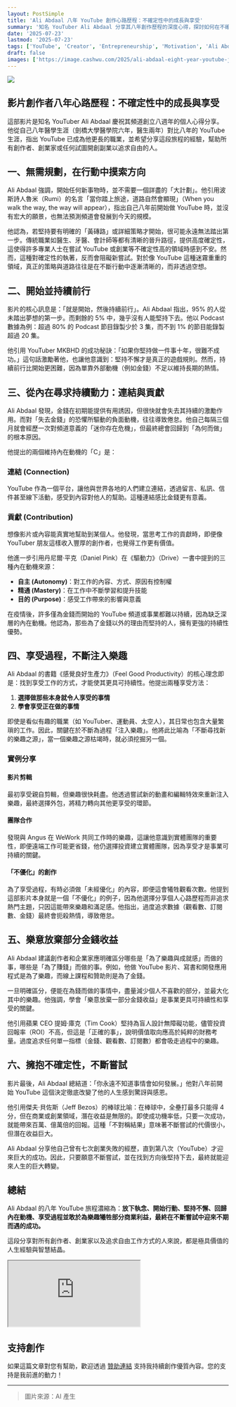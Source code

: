 ```yaml
---
layout: PostSimple
title: 'Ali Abdaal 八年 YouTube 創作心路歷程：不確定性中的成長與享受'
summary: '知名 YouTuber Ali Abdaal 分享其八年創作歷程的深度心得，探討如何在不確定性中找到方向、維持動力並享受創作過程'
date: '2025-07-23'
lastmod: '2025-07-23'
tags: ['YouTube', 'Creator', 'Entrepreneurship', 'Motivation', 'Ali Abdaal']
draft: false
images: ['https://image.cashwu.com/2025/ali-abdaal-eight-year-youtube-journey/cover.webp']
---
```


![](https://image.cashwu.com/2025/ali-abdaal-eight-year-youtube-journey/cover.webp)

## 影片創作者八年心路歷程：不確定性中的成長與享受

這部影片是知名 YouTuber Ali Abdaal 慶祝其頻道創立八週年的個人心得分享。他從自己八年醫學生涯（劍橋大學醫學院六年，醫生兩年）對比八年的 YouTube 生涯，指出 YouTube 已成為他更長的職業，並希望分享這段旅程的經驗，幫助所有創作者、創業家或任何試圖開創副業以追求自由的人。

## 一、無需規劃，在行動中摸索方向

Ali Abdaal 強調，開始任何新事物時，並不需要一個詳盡的「大計劃」。他引用波斯詩人魯米（Rumi）的名言「當你踏上旅途，道路自然會顯現」（When you walk the way, the way will appear），指出自己八年前開始做 YouTube 時，並沒有宏大的願景，也無法預測頻道會發展到今天的規模。

他認為，若堅持要有明確的「黃磚路」或詳細策略才開始，很可能永遠無法踏出第一步。傳統職業如醫生、牙醫、會計師等都有清晰的晉升路徑，提供高度確定性，這使得許多專業人士在嘗試 YouTube 或創業等不確定性高的領域時感到不安。然而，這種對確定性的執著，反而會阻礙新嘗試。對於像 YouTube 這種迷霧重重的領域，真正的策略與道路往往是在不斷行動中逐漸清晰的，而非透過空想。

## 二、開始並持續前行

影片的核心訊息是：「就是開始，然後持續前行」。Ali Abdaal 指出，95% 的人從未踏出夢想的第一步。而剩餘的 5% 中，幾乎沒有人能堅持下去。他以 Podcast 數據為例：超過 80% 的 Podcast 節目錄製少於 3 集，而不到 1% 的節目能錄製超過 20 集。

他引用 YouTuber MKBHD 的成功秘訣：「如果你堅持做一件事十年，很難不成功。」這句話激勵著他，也讓他意識到：堅持不懈才是真正的遊戲規則。然而，持續前行比開始更困難，因為單靠外部動機（例如金錢）不足以維持長期的熱情。

## 三、從內在尋求持續動力：連結與貢獻

Ali Abdaal 發現，金錢在初期能提供有用誘因，但很快就會失去其持續的激勵作用。而對「失去金錢」的恐懼所驅動的負面動機，往往導致倦怠。他自己每隔三個月就會經歷一次對頻道意義的「迷你存在危機」，但最終總會回歸到「為何而做」的根本原因。

他提出的兩個維持內在動機的「C」是：

### 連結 (Connection)

YouTube 作為一個平台，讓他與世界各地的人們建立連結，透過留言、私訊、信件甚至線下活動，感受到內容對他人的幫助。這種連結感比金錢更有意義。

### 貢獻 (Contribution)

想像影片或內容能真實地幫助到某個人。他發現，當思考工作的貢獻時，即便像 YouTuber 朋友這樣收入豐厚的創作者，也覺得工作更有價值。

他進一步引用丹尼爾·平克（Daniel Pink）在《驅動力》（Drive）一書中提到的三種內在動機來源：

- **自主 (Autonomy)**：對工作的內容、方式、原因有控制權
- **精通 (Mastery)**：在工作中不斷學習和提升技能
- **目的 (Purpose)**：感受工作帶來的影響與意義

在疫情後，許多僅為金錢而開始的 YouTube 頻道或事業都難以持續，因為缺乏深層的內在動機。他認為，那些為了金錢以外的理由而堅持的人，擁有更強的持續性優勢。

## 四、享受過程，不斷注入樂趣

Ali Abdaal 的書籍《感覺良好生產力》（Feel Good Productivity）的核心理念即是：找到享受工作的方式，才能使其更具可持續性。他提出兩種享受方法：

1. **選擇做那些本身就令人享受的事情**
2. **學會享受正在做的事情**

即使是看似有趣的職業（如 YouTuber、運動員、太空人），其日常也包含大量繁瑣的工作。因此，關鍵在於不斷為過程「注入樂趣」。他將此比喻為「不斷尋找新的樂趣之源」，當一個樂趣之源枯竭時，就必須挖掘另一個。

### 實例分享

#### 影片剪輯

最初享受親自剪輯，但樂趣很快耗盡。他透過嘗試新的動畫和編輯特效來重新注入樂趣，最終選擇外包，將精力轉向其他更享受的環節。

#### 團隊合作

發現與 Angus 在 WeWork 共同工作時的樂趣，這讓他意識到實體團隊的重要性，即便遠端工作可能更省錢，他仍選擇投資建立實體團隊，因為享受才是事業可持續的關鍵。

#### 「不優化」的創作

為了享受過程，有時必須做「未經優化」的內容，即便這會犧牲觀看次數。他提到這部影片本身就是一個「不優化」的例子，因為他選擇分享個人心路歷程而非追求熱門主題，只因這能帶來樂趣和滿足感。他指出，過度追求數據（觀看數、訂閱數、金錢）最終會扼殺熱情，導致倦怠。

## 五、樂意放棄部分金錢收益

Ali Abdaal 建議創作者和企業家應明確區分哪些是「為了樂趣與成就感」而做的事，哪些是「為了賺錢」而做的事。例如，他做 YouTube 影片、寫書和開發應用程式是為了樂趣，而線上課程和贊助則是為了金錢。

一旦明確區分，便能在為錢而做的事情中，盡量減少個人不喜歡的部分，並最大化其中的樂趣。他強調，學會「樂意放棄一部分金錢收益」是事業更具可持續性和享受的關鍵。

他引用蘋果 CEO 提姆·庫克（Tim Cook）堅持為盲人設計無障礙功能，儘管投資回報率（ROI）不高，但這是「正確的事」，說明價值取向應高於純粹的財務考量。過度追求任何單一指標（金錢、觀看數、訂閱數）都會吸走過程中的樂趣。

## 六、擁抱不確定性，不斷嘗試

影片最後，Ali Abdaal 總結道：「你永遠不知道事情會如何發展。」他對八年前開始 YouTube 這個決定徹底改變了他的人生感到驚訝與感恩。

他引用傑夫·貝佐斯（Jeff Bezos）的棒球比喻：在棒球中，全壘打最多只能得 4 分，但在商業或創業領域，潛在收益是無限的。即使成功機率低，只要一次成功，就能帶來百萬、億萬倍的回報。這種「不對稱結果」意味著不斷嘗試的代價很小，但潛在收益巨大。

Ali Abdaal 分享他自己曾有七次創業失敗的經歷，直到第八次（YouTube）才迎來巨大的成功。因此，只要願意不斷嘗試，並在找到方向後堅持下去，最終就能迎來人生的巨大轉變。

## 總結

Ali Abdaal 的八年 YouTube 旅程濃縮為：**放下執念、開始行動、堅持不懈、回歸內在動機、享受過程並敢於為樂趣犧牲部分商業利益，最終在不斷嘗試中迎來不期而遇的成功。**

這段分享對所有創作者、創業家以及追求自由工作方式的人來說，都是極具價值的人生經驗與智慧結晶。

<iframe
  style={{
    width: '100%',
    aspectRatio: '16 / 9',
  }}
  src="https://www.youtube.com/embed/k7djQuPdlVo?si=AYZD6CWRLtAWGTgH"
  title="Claude Code Multitasking Made EASY"
  allow="accelerometer; autoplay; clipboard-write; encrypted-media; gyroscope; picture-in-picture; web-share"
  referrerpolicy="strict-origin-when-cross-origin"
  allowfullscreen
></iframe>

## 支持創作

如果這篇文章對您有幫助，歡迎透過 [贊助連結](https://portaly.cc/cashwugeek/support) 支持我持續創作優質內容。您的支持是我前進的動力！

---

> 圖片來源：AI 產生
